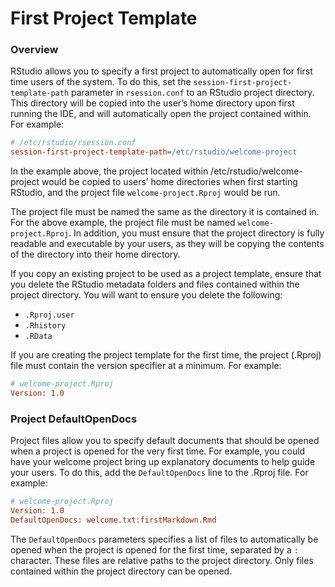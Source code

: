 # First Project Template

### Overview

RStudio allows you to specify a first project to automatically open for first time users of the system. To do this, set the `session-first-project-template-path` parameter in `rsession.conf` to an RStudio project directory. This directory will be copied into the user's home directory upon first running the IDE, and will automatically open the project contained within. For example:

```ini
# /etc/rstudio/rsession.conf
session-first-project-template-path=/etc/rstudio/welcome-project
```

In the example above, the project located within /etc/rstudio/welcome-project would be copied to users' home directories when first starting RStudio, and the project file `welcome-project.Rproj` would be run.

The project file must be named the same as the directory it is contained in. For the above example, the project file must be named `welcome-project.Rproj`. In addition, you must ensure that the project directory is fully readable and executable by your users, as they will be copying the contents of the directory into their home directory.

If you copy an existing project to be used as a project template, ensure that you delete the RStudio metadata folders and files contained within the project directory. You will want to ensure you delete the following:

- `.Rproj.user`
- `.Rhistory`
- `.RData`

If you are creating the project template for the first time, the project (.Rproj) file must contain the version specifier at a minimum. For example:

```ini
# welcome-project.Rproj
Version: 1.0
```

### Project DefaultOpenDocs

Project files allow you to specify default documents that should be opened when a project is opened for the very first time. For example, you could have your welcome project bring up explanatory documents to help guide your users. To do this, add the `DefaultOpenDocs` line to the .Rproj file. For example:

```ini
# welcome-project.Rproj
Version: 1.0
DefaultOpenDocs: welcome.txt:firstMarkdown.Rmd
```

The `DefaultOpenDocs` parameters specifies a list of files to automatically be opened when the project is opened for the first time, separated by a `:` character. These files are relative paths to the project directory. Only files contained within the project directory can be opened.

